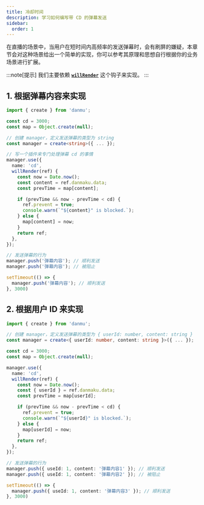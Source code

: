 ```yaml
---
title: 冷却时间
description: 学习如何编写带 CD 的弹幕发送
sidebar:
  order: 1
---
```


在直播的场景中，当用户在短时间内高频率的发送弹幕时，会有刷屏的嫌疑，本章节会对这种场景给出一个简单的实现，你可以参考其原理和思想自行根据你的业务场景进行扩展。

:::note[提示]
我们主要依赖 [**`willRender`**](../../reference/manager-hooks/#willrender) 这个钩子来实现。
:::

## 1. 根据弹幕内容来实现

```ts {13-23}
import { create } from 'danmu';

const cd = 3000; 
const map = Object.create(null);

// 创建 manager，定义发送弹幕的类型为 string
const manager = create<string>({ ... });

// 写一个插件来专门处理弹幕 cd 的事情
manager.use({
  name: 'cd',
  willRender(ref) {
    const now = Date.now();
    const content = ref.danmaku.data;
    const prevTime = map[content];

    if (prevTime && now - prevTime < cd) {
      ref.prevent = true;
      console.warn(`"${content}" is blocked.`);
    } else {
      map[content] = now;
    }
    return ref;
  },
});

// 发送弹幕的行为
manager.push('弹幕内容'); // 顺利发送
manager.push('弹幕内容'); // 被阻止

setTimeout(() => {
  manager.push('弹幕内容'); // 顺利发送
}, 3000)
```

## 2. 根据用户 ID 来实现

```ts {12-22}
import { create } from 'danmu';

// 创建 manager，定义发送弹幕的类型为 { userId: number, content: string }
const manager = create<{ userId: number, content: string }>({ ... });

const cd = 3000;
const map = Object.create(null);

manager.use({
  name: 'cd',
  willRender(ref) {
    const now = Date.now();
    const { userId } = ref.danmaku.data;
    const prevTime = map[userId];

    if (prevTime && now - prevTime < cd) {
      ref.prevent = true;
      console.warn(`"${userId}" is blocked.`);
    } else {
      map[userId] = now;
    }
    return ref;
  },
});

// 发送弹幕的行为
manager.push({ useId: 1, content: '弹幕内容1' }); // 顺利发送
manager.push({ useId: 1, content: '弹幕内容2' }); // 被阻止

setTimeout(() => {
  manager.push({ useId: 1, content: '弹幕内容3' }); // 顺利发送
}, 3000)
```
